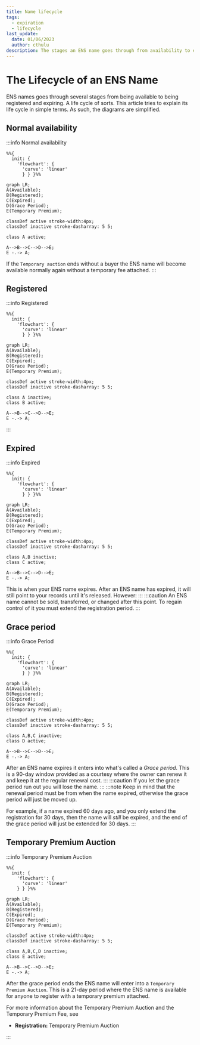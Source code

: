```yaml
---
title: Name lifecycle
tags:
  - expiration
  - lifecycle
last_update:
  date: 01/06/2023
  author: cthulu
description: The stages an ENS name goes through from availability to expiration and temporary premium
---
```


# The Lifecycle of an ENS Name
ENS names goes through several stages from being available to being registered and expiring. A life cycle of sorts.
This article tries to explain its life cycle in simple terms. As such, the diagrams are simplified.

## Normal availability

:::info Normal availability

```mermaid
%%{
  init: {
    'flowchart': {
      'curve': 'linear'
      } } }%%
      
graph LR;
A(Available);
B(Registered);
C(Expired);
D(Grace Period);
E(Temporary Premium);

classDef active stroke-width:4px;
classDef inactive stroke-dasharray: 5 5;

class A active;

A-->B-->C-->D-->E;
E -.-> A;
```
If the `Temporary auction` ends without a buyer the ENS name will become available normally again without a temporary fee attached.
:::
## Registered

:::info Registered
```mermaid
%%{
  init: {
    'flowchart': {
      'curve': 'linear'
      } } }%%
      
graph LR;
A(Available);
B(Registered);
C(Expired);
D(Grace Period);
E(Temporary Premium);

classDef active stroke-width:4px;
classDef inactive stroke-dasharray: 5 5;

class A inactive;
class B active;

A-->B-->C-->D-->E;
E -.-> A;
```
:::

<!--
## Registration period
**Registration period** **→** `Expiration` **→** `Grace period` **→** `Premium auction` **→** `Normal availability`  
This is the period of time you've registered the ENS name for.  
After the registration period is over, it will begin the process towards normal availability going through the post-expiration stages.
  
If you want to extend your registration period, this can be done from the [ENS Manager App](https://app.ens.domains) -->
## Expired
:::info Expired
```mermaid
%%{
  init: {
    'flowchart': {
      'curve': 'linear'
      } } }%%
      
graph LR;
A(Available);
B(Registered);
C(Expired);
D(Grace Period);
E(Temporary Premium);

classDef active stroke-width:4px;
classDef inactive stroke-dasharray: 5 5;

class A,B inactive;
class C active;

A-->B-->C-->D-->E;
E -.-> A;
```
This is when your ENS name expires. After an ENS name has expired, it will still point to your records until it's released. However:
:::
:::caution
An ENS name cannot be sold, transferred, or changed after this point. To regain control of it you must extend the registration period.
:::

## Grace period
:::info Grace Period
```mermaid
%%{
  init: {
    'flowchart': {
      'curve': 'linear'
      } } }%%
      
graph LR;
A(Available);
B(Registered);
C(Expired);
D(Grace Period);
E(Temporary Premium);

classDef active stroke-width:4px;
classDef inactive stroke-dasharray: 5 5;

class A,B,C inactive;
class D active;

A-->B-->C-->D-->E;
E -.-> A;
```
After an ENS name expires it enters into what's called a *Grace period*. This is a 90-day window provided as a courtesy where the owner can renew it and keep it at the regular renewal cost.
:::
:::caution
If you let the grace period run out you will lose the name.
:::
:::note
Keep in mind that the renewal period must be from when the name expired, otherwise the grace period will just be moved up.

For example, if a name expired 60 days ago, and you only extend the registration for 30 days, then the name will *still* be expired, and the end of the grace period will just be extended for 30 days.
:::


## Temporary Premium Auction
:::info Temporary Premium Auction
```mermaid
%%{
  init: {
    'flowchart': {
      'curve': 'linear'
    } } }%%
      
graph LR;
A(Available);
B(Registered);
C(Expired);
D(Grace Period);
E(Temporary Premium);

classDef active stroke-width:4px;
classDef inactive stroke-dasharray: 5 5;

class A,B,C,D inactive;
class E active;

A-->B-->C-->D-->E;
E -.-> A;
```
After the grace period ends the ENS name will enter into a `Temporary Premium Auction`.
This is a 21-day period where the ENS name is available for anyone to register with a temporary premium attached.

For more information about the Temporary Premium Auction and the Temporary Premium Fee, see
 - <Link to="/docs/core/registration/temporary-premium"><b>Registration: </b> Temporary Premium Auction</Link>
:::


